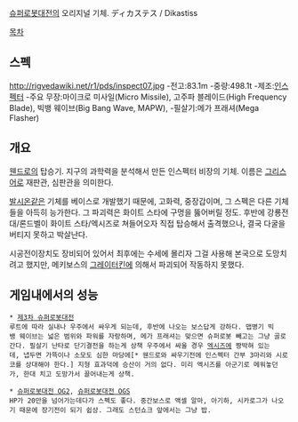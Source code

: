 [[슈퍼로봇대전]]의 오리지널 기체. ディカステス / Dikastiss

[[목차]]

== 스펙 ==
http://rigvedawiki.net/r1/pds/inspect07.jpg
-전고:83.1m 
-중량:498.1t
-제조:[[인스펙터]] 
-주요 무장:마이크로 미사일(Micro Missile), 고주파 블레이드(High Frequency Blade), 빅뱅 웨이브(Big Bang Wave, MAPW), 
-필살기:메가 프래셔(Mega Flasher)

== 개요 ==
[[웬드로]]의 탑승기. 지구의 과학력을 분석해서 만든 인스펙터 비장의 기체. 이름은 [[그리스]]어로 재판관, 심판관을 의미한다. 

[[발시온]]같은 기체를 베이스로 개발했기 때문에, 고화력, 중장갑이며, 그 스펙은 다른 기체들을 아득히 능가한다. 그 파괴력은 화이트 스타에 구멍을 뚫어버릴 정도. 후반에 강룡전대/론드벨이 화이트 스타/엑시즈로 쳐들어오자 직접 탑승해서 출격했으나, 결국 다굴을 버티지 못하고 박살난다.

시공전이장치도 장비되어 있어서 최후에는 수세에 몰리자 그걸 사용해 본국으로 도망치려고 했지만, 메키보스의 [[그레이터킨]]에 의해서 파괴되어 작동하지 못했다.

== 게임내에서의 성능 ==
 * [[제3차 슈퍼로봇대전]]
 루트에 따라 실내나 우주에서 싸우게 되는데, 후반에 나오는 보스답게 강하다. 맵병기 빅뱅 웨이브는 넓은 범위와 파워를 자랑하며, 메가 프래셔는 맞으면 슈퍼로봇 빼고는 그냥 골로간다. 필살기 난타로 단기결전을 하는게 상책 우주에서 싸울 경우 [[엑시즈]]에 짱박혀 있는데, 냅두면 가뜩이나 소모도 심한 마당에[* 웬드로와 싸우기전에 인스펙터 간부 3마리와 시로코를 상대해야 한다.] 지형 효과덕에 승산이 거의 없다. 미리 엑시즈를 아군기로 메워놓던가, 한대 치고 도망가서 끌어내는게 상책.

 * [[슈퍼로봇대전 OG2]], [[슈퍼로봇대전 OGS]]
 HP가 20만을 넘어가는데다가 스펙도 좋다. 중간보스로 액셀 알마, 아기하, 시카로그가 나오기 때문에 장기전이 되기 쉽상. 그래도 스턴쇼크 앞에서는 그냥 밥.

